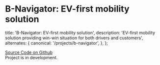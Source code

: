 
# B-Navigator: EV-first mobility solution

<AnimatedName />

  title: 'B-Navigator: EV-first mobility solution',
  description:
    'EV-first mobility solution providing win-win situation for both drivers and customers',
  alternates: {
    canonical: '/projects/b-navigator',
  },
};

[Source Code on Github](https://www.github.com/akashgirme/bn-backend)  
Project is in development.
